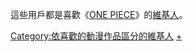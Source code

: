 {{Catnav|頁面分類|...|富士电视台|富士電視台動畫|ONE PIECE}}
{{Catnav|頁面分類|...|每年日本電視動畫|1999年日本電視動畫|ONE PIECE}}
{{Catnav|頁面分類|...|日本電視動畫|富士電視台動畫|ONE PIECE}}
這些用戶都是喜歡《[[ONE_PIECE|ONE PIECE]]》的[[Wikipedia:維基人|維基人]]。


[[Category:依喜歡的動漫作品區分的維基人|Category:依喜歡的動漫作品區分的維基人]]
[[Category:ONE_PIECE|+]]